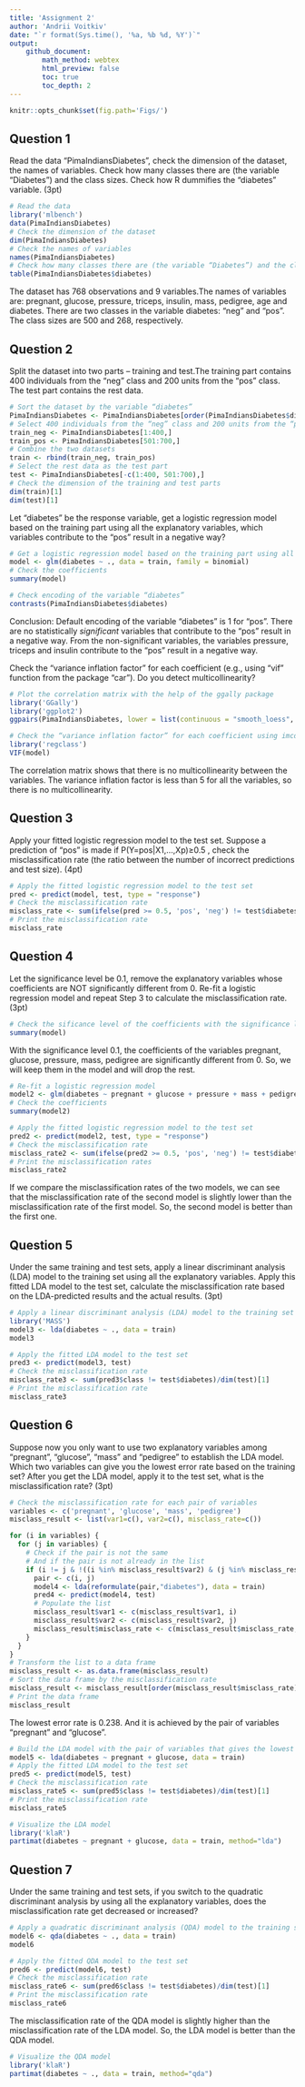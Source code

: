 ```yaml
---
title: 'Assignment 2'
author: 'Andrii Voitkiv'
date: "`r format(Sys.time(), '%a, %b %d, %Y')`"
output:
    github_document:
        math_method: webtex
        html_preview: false
        toc: true
        toc_depth: 2
---
```


```r
knitr::opts_chunk$set(fig.path='Figs/')
```
## Question 1
Read the data “PimaIndiansDiabetes”, check the dimension of the dataset, the names of variables. Check how many classes there are (the variable “Diabetes”) and the class sizes. Check how R dummifies the “diabetes” variable. (3pt)
```r
# Read the data
library('mlbench')
data(PimaIndiansDiabetes)
# Check the dimension of the dataset
dim(PimaIndiansDiabetes)
# Check the names of variables
names(PimaIndiansDiabetes)
# Check how many classes there are (the variable “Diabetes”) and the class sizes
table(PimaIndiansDiabetes$diabetes)
```
The dataset has 768 observations and 9 variables.The names of variables are: pregnant, glucose, pressure, triceps, insulin, mass, pedigree, age and diabetes. There are two classes in the variable diabetes: "neg" and "pos". The class sizes are 500 and 268, respectively.

## Question 2
Split the dataset into two parts – training and test.The training part contains 400 individuals from the “neg” class and 200 units from the “pos” class. The test part contains the rest data.
```r
# Sort the dataset by the variable “diabetes”
PimaIndiansDiabetes <- PimaIndiansDiabetes[order(PimaIndiansDiabetes$diabetes),]
# Select 400 individuals from the “neg” class and 200 units from the “pos” class
train_neg <- PimaIndiansDiabetes[1:400,]
train_pos <- PimaIndiansDiabetes[501:700,]
# Combine the two datasets
train <- rbind(train_neg, train_pos)
# Select the rest data as the test part
test <- PimaIndiansDiabetes[-c(1:400, 501:700),]
# Check the dimension of the training and test parts
dim(train)[1]
dim(test)[1]
```

Let “diabetes” be the response variable, get a logistic regression model based on the training part using all the explanatory variables, which variables contribute to the “pos” result in a negative way?
```r
# Get a logistic regression model based on the training part using all the explanatory variables
model <- glm(diabetes ~ ., data = train, family = binomial)
# Check the coefficients
summary(model)
```
```r
# Check encoding of the variable “diabetes”
contrasts(PimaIndiansDiabetes$diabetes)
```
Conclusion: Default encoding of the variable “diabetes” is 1 for "pos". There are no statistically _significant_ variables that contribute to the “pos” result in a negative way. From the non-significant variables, the variables pressure, triceps and insulin contribute to the “pos” result in a negative way.


Check the “variance inflation factor” for each coefficient (e.g., using “vif” function from the package “car”). Do you detect multicollinearity?
```r
# Plot the correlation matrix with the help of the ggally package
library('GGally')
library('ggplot2')
ggpairs(PimaIndiansDiabetes, lower = list(continuous = "smooth_loess", combo = "facethist", discrete = "facetbar", na = "na"))

```

```r
# Check the “variance inflation factor” for each coefficient using imcdiag function from the package "regclass"
library('regclass')
VIF(model)
```
The correlation matrix shows that there is no multicollinearity between the variables. The variance inflation factor is less than 5 for all the variables, so there is no multicollinearity.

## Question 3
Apply your fitted logistic regression model to the test set. Suppose a prediction of “pos” is made if P(Y=pos|X1,…,Xp)≥0.5
, check the misclassification rate (the ratio between the number of incorrect predictions and test size). (4pt)
```r
# Apply the fitted logistic regression model to the test set
pred <- predict(model, test, type = "response")
# Check the misclassification rate
misclass_rate <- sum(ifelse(pred >= 0.5, 'pos', 'neg') != test$diabetes)/dim(test)[1]
# Print the misclassification rate
misclass_rate
```

## Question 4
Let the significance level be 0.1, remove the explanatory variables whose coefficients are NOT significantly different from 0. Re-fit a logistic regression model and repeat Step 3 to calculate the misclassification rate. (3pt)
```r
# Check the sificance level of the coefficients with the significance level 0.1
summary(model)
```
With the significance level 0.1, the coefficients of the variables pregnant, glucose, pressure, mass, pedigree are significantly different from 0. So, we will keep them in the model and will drop the rest.

```r
# Re-fit a logistic regression model
model2 <- glm(diabetes ~ pregnant + glucose + pressure + mass + pedigree, data = train, family = binomial)
# Check the coefficients
summary(model2)
```

```r
# Apply the fitted logistic regression model to the test set
pred2 <- predict(model2, test, type = "response")
# Check the misclassification rate
misclass_rate2 <- sum(ifelse(pred2 >= 0.5, 'pos', 'neg') != test$diabetes)/dim(test)[1]
# Print the misclassification rates
misclass_rate2
```
If we compare the misclassification rates of the two models, we can see that the misclassification rate of the second model is slightly lower than the misclassification rate of the first model. So, the second model is better than the first one.

## Question 5
Under the same training and test sets, apply a linear discriminant analysis (LDA) model to the training set using all the explanatory variables. Apply this fitted LDA model to the test set, calculate the misclassification rate based on the LDA-predicted results and the actual results. (3pt)
```r
# Apply a linear discriminant analysis (LDA) model to the training set using all the explanatory variables
library('MASS')
model3 <- lda(diabetes ~ ., data = train)
model3
```
```r
# Apply the fitted LDA model to the test set
pred3 <- predict(model3, test)
# Check the misclassification rate
misclass_rate3 <- sum(pred3$class != test$diabetes)/dim(test)[1]
# Print the misclassification rate
misclass_rate3
```

## Question 6
Suppose now you only want to use two explanatory variables among “pregnant”, “glucose”, “mass” and “pedigree” to establish the LDA model. Which two variables can give you the lowest error rate based on the training set? After you get the LDA model, apply it to the test set, what is the misclassification rate? (3pt)
```r
# Check the misclassification rate for each pair of variables
variables <- c('pregnant', 'glucose', 'mass', 'pedigree')
misclass_result <- list(var1=c(), var2=c(), misclass_rate=c())

for (i in variables) {
  for (j in variables) {
    # Check if the pair is not the same
    # And if the pair is not already in the list
    if (i != j & !((i %in% misclass_result$var2) & (j %in% misclass_result$var1))) {
      pair <- c(i, j)
      model4 <- lda(reformulate(pair,"diabetes"), data = train)
      pred4 <- predict(model4, test)
      # Populate the list
      misclass_result$var1 <- c(misclass_result$var1, i)
      misclass_result$var2 <- c(misclass_result$var2, j)
      misclass_result$misclass_rate <- c(misclass_result$misclass_rate, sum(pred4$class != test$diabetes)/dim(test)[1])
    }
  }
}
# Transform the list to a data frame
misclass_result <- as.data.frame(misclass_result)
# Sort the data frame by the misclassification rate
misclass_result <- misclass_result[order(misclass_result$misclass_rate),]
# Print the data frame
misclass_result
```
The lowest error rate is 0.238. And it is achieved by the pair of variables “pregnant” and “glucose”.


```r
# Build the LDA model with the pair of variables that gives the lowest error rate
model5 <- lda(diabetes ~ pregnant + glucose, data = train)
# Apply the fitted LDA model to the test set
pred5 <- predict(model5, test)
# Check the misclassification rate
misclass_rate5 <- sum(pred5$class != test$diabetes)/dim(test)[1]
# Print the misclassification rate
misclass_rate5
```
```r
# Visualize the LDA model
library('klaR')
partimat(diabetes ~ pregnant + glucose, data = train, method="lda")
```

## Question 7
Under the same training and test sets, if you switch to the quadratic discriminant analysis by using all the explanatory variables, does the misclassification rate get decreased or increased?
```r
# Apply a quadratic discriminant analysis (QDA) model to the training set using all the explanatory variables
model6 <- qda(diabetes ~ ., data = train)
model6
```
```r
# Apply the fitted QDA model to the test set
pred6 <- predict(model6, test)
# Check the misclassification rate
misclass_rate6 <- sum(pred6$class != test$diabetes)/dim(test)[1]
# Print the misclassification rate
misclass_rate6
```
The misclassification rate of the QDA model is slightly higher than the misclassification rate of the LDA model. So, the LDA model is better than the QDA model.

```r
# Visualize the QDA model
library('klaR')
partimat(diabetes ~ ., data = train, method="qda")
```

